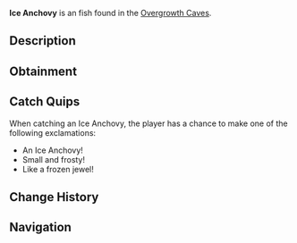 {{FishInfobox
|image          = Ice Anchovy.png
|rarity         = Uncommon
|sea            = First Sea
|location       = [[Overgrowth Caves]]
|sublocation    = 
|sources        = Fishing Rod
|radar_location = 
|xp             = 80
|weather        = Clear
|time           = Day
|season         = Winter
|bait           = Worm
|base_weight    = 0.6
|base_value     = 140
|weight_range   = 0.4
|base_chance    = 65
|base_resil     = 75
}}
'''Ice Anchovy''' is an {{Rarity|Uncommon}} fish found in the [[Overgrowth Caves]].

== Description ==
{{Description|A small, silvery fish with crystalline scales that shimmer like fresh frost.|Bestiary Entry}}

== Obtainment ==
{{Description|Schools in the shallow waters of Overgrowth Caves.|Bestiary Hint}}
{{Fish Availability|
Overgrowth Caves
|top_rods      = 
Azure Of Lagoon\216903.05\26960.15;
Free Spirit Rod\212365.42\24191.93;
Trident Rod\205273.66\19394.48;
No-Life Rod\203545.73\27629.4;
Leviathan's Fang Rod\201725.09\26638.19;
Training Rod\196207.85\32877.99;
Flimsy Rod\133500.79\21192.77;
Resourceful Rod\186310.05\16992.64;
Nocturnal Rod\144612.11\90396.51;
Seraphic Rod\177550.33\27450;
Fast Rod\176956.55\27358.2;
Verdant Shear Rod\196540.22\23476.66;
Depthseeker Rod\194071.99\21437.99;
Blazebringer Rod\193314.55\24944.34;
Zeus Rod\191986.15\23414.33;
Avalanche Rod\191685.37\19225.17;
Volcanic Rod\187494.87\17768.48;
Challenger's Rod\186634.48\27275.7;
Rod Of The Depths\175502.95\22785.39;
Rod Of The Forgotten Fang\172664.89\25074.88;
Astralhook Rod\168863.84\0;
Ethereal Prism Rod\168624.29\0;
Rod Of The Exalted One\162732.35\21399.08;
Steady Rod\88516.17\8361.72
|recommended   = Trident Rod
}}

== Catch Quips ==
When catching an Ice Anchovy, the player has a chance to make one of the following exclamations:
* An Ice Anchovy!
* Small and frosty!
* Like a frozen jewel!

== Change History ==
{{Change History|{{subst:Current Version}}}}

== Navigation ==
{{Fish Navbox|Overgrowth Caves}}